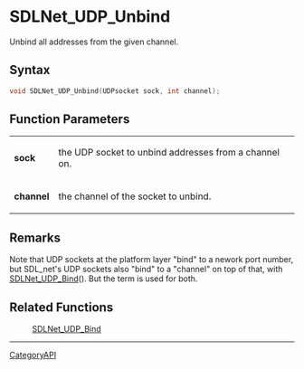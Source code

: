 = SDLNet_UDP_Unbind =

Unbind all addresses from the given channel.

== Syntax ==

<syntaxhighlight lang='c'>
void SDLNet_UDP_Unbind(UDPsocket sock, int channel);
</syntaxhighlight>

== Function Parameters ==

{|
|'''sock'''
|the UDP socket to unbind addresses from a channel on.
|-
|'''channel'''
|the channel of the socket to unbind.
|}

== Remarks ==

Note that UDP sockets at the platform layer "bind" to a nework port number,
but SDL_net's UDP sockets also "bind" to a "channel" on top of that, with
[[SDLNet_UDP_Bind]](). But the term is used for both.

== Related Functions ==

:[[SDLNet_UDP_Bind]]

----
[[CategoryAPI]]


